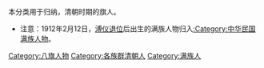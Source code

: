 本分类用于归纳，清朝时期的旗人。

*注意：1912年2月12日，[[宣統帝退位詔書|溥仪退位]]后出生的满族人物归入[[:Category:中华民国满族人物|:Category:中华民国满族人物]]。

[[Category:八旗人物|Category:八旗人物]]
[[Category:各族群清朝人|Category:各族群清朝人]]
[[Category:满族人|Category:满族人]]